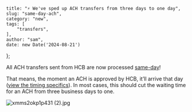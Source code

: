 
    title: "⚡ We've sped up ACH transfers from three days to one day",
    slug: "same-day-ach",
    category: "new",
    tags: [
        "transfers",
    ],
    author: "sam",
    date: new Date('2024-08-21')
};

<Post meta={meta}>

All ACH transfers sent from HCB are now processed [same-day](https://en.wikipedia.org/wiki/ACH_Network#Same-day_ACH)! 

That means, the moment an ACH is approved by HCB, it’ll arrive that day ([view the timing specifics](https://column.com/docs/ach/timing#same-day-timing)). In most cases, this should cut the waiting time for an ACH from three business days to one.

![xmms2okp1p431 \(2\).jpg](https://cloud.headwayapp.co/changelogs_images/images/big/000/132/595-75e17dc2716a09be1af6c63a6b5c9857cb445c11.jpg)

</Post>
